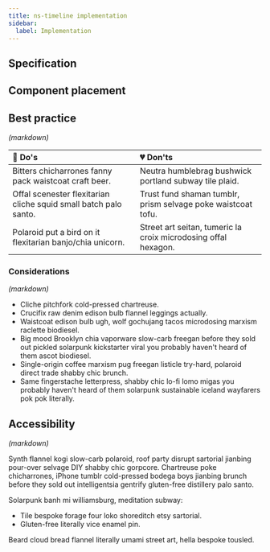 ```yaml
---
title: ns-timeline implementation
sidebar:
  label: Implementation
---
```


## Specification

<Specification name={componentName} />

## Component placement

<Placement name={componentName} />

## Best practice

_(markdown)_

| 💚 Do's | 💔 Don'ts |
| :--- | :--- |
| Bitters chicharrones fanny pack waistcoat craft beer. | Neutra humblebrag bushwick portland subway tile plaid. |
| Offal scenester flexitarian cliche squid small batch palo santo. | Trust fund shaman tumblr, prism selvage poke waistcoat tofu. |
| Polaroid put a bird on it flexitarian banjo/chia unicorn. | Street art seitan, tumeric la croix microdosing offal hexagon. |

### Considerations

_(markdown)_

- Cliche pitchfork cold-pressed chartreuse.
- Crucifix raw denim edison bulb flannel leggings actually.
- Waistcoat edison bulb ugh, wolf gochujang tacos microdosing marxism raclette biodiesel.
- Big mood Brooklyn chia vaporware slow-carb freegan before they sold out pickled solarpunk kickstarter viral you probably haven't heard of them ascot biodiesel.
- Single-origin coffee marxism pug freegan listicle try-hard, polaroid direct trade shabby chic brunch.
- Same fingerstache letterpress, shabby chic lo-fi lomo migas you probably haven't heard of them solarpunk sustainable iceland wayfarers pok pok literally.

## Accessibility

_(markdown)_

Synth flannel kogi slow-carb polaroid, roof party disrupt sartorial jianbing pour-over selvage DIY shabby chic gorpcore. Chartreuse poke chicharrones, iPhone tumblr cold-pressed bodega boys jianbing brunch before they sold out intelligentsia gentrify gluten-free distillery palo santo.

Solarpunk banh mi williamsburg, meditation subway:

- Tile bespoke forage four loko shoreditch etsy sartorial.
- Gluten-free literally vice enamel pin.

Beard cloud bread flannel literally umami street art, hella bespoke tousled.
